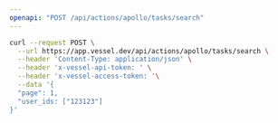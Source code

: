 ```yaml
---
openapi: "POST /api/actions/apollo/tasks/search"
---
```


<RequestExample>

```bash Request
curl --request POST \
  --url https://app.vessel.dev/api/actions/apollo/tasks/search \
  --header 'Content-Type: application/json' \
  --header 'x-vessel-api-token: ' \
  --header 'x-vessel-access-token: '\
  --data '{
  "page": 1,
  "user_ids: ["123123"]
}'
```

</RequestExample>
